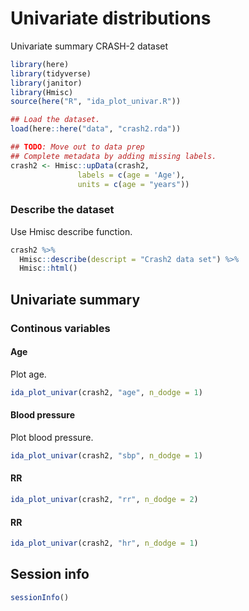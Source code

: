 # Univariate distributions

Univariate summary CRASH-2 dataset 

```r
library(here)
library(tidyverse)
library(janitor)
library(Hmisc)
source(here("R", "ida_plot_univar.R"))
```


```r
## Load the dataset.
load(here::here("data", "crash2.rda"))
```

```r
## TODO: Move out to data prep
## Complete metadata by adding missing labels. 
crash2 <- Hmisc::upData(crash2,
               labels = c(age = 'Age'),
               units = c(age = "years"))
```



### Describe the dataset

Use Hmisc describe function. 

```r
crash2 %>%
  Hmisc::describe(descript = "Crash2 data set") %>%
  Hmisc::html()
```


## Univariate summary

### Continous variables

#### Age


Plot age. 



```r
ida_plot_univar(crash2, "age", n_dodge = 1)
```


#### Blood pressure

Plot blood pressure. 

```r
ida_plot_univar(crash2, "sbp", n_dodge = 1)
```



#### RR


```r
ida_plot_univar(crash2, "rr", n_dodge = 2)
```


#### RR


```r
ida_plot_univar(crash2, "hr", n_dodge = 1)
```




## Session info

```r
sessionInfo()
```


